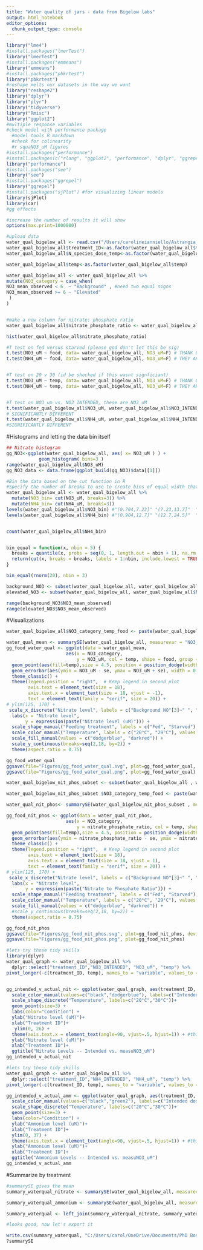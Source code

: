 ```yaml
---
title: "Water quality of jars - data from Bigelow labs"
output: html_notebook
editor_options: 
  chunk_output_type: console
---
```


```r
library("lme4")
#install.packages("lmerTest")
library("lmerTest")
#install.packages("emmeans")
library("emmeans")
#install.packages("pbkrtest")
library("pbkrtest")
#reshape melts our datasets in the way we want
library("reshape2")
library("dplyr")
library("plyr")
library("tidyverse")
library("Rmisc")
library("ggplot2")
#multiple response variables 
#check model with performance package
  #model tools R markdown
  #check for colinearity
  #r squaNO3_uM figures
#install.packages("performance")
#install.packages(c("rlang", "ggplot2", "performance", "dplyr", "ggrepel", "see"), dependencies = TRUE)
library("performance")
#install.packages("see")
library("see")
#install.packages("ggrepel")
library("ggrepel")
#install.packages("sjPlot") #for visualizing linear models
library(sjPlot)
library(car)
#gg effects

#increase the number of results it will show
options(max.print=1000000)
```


```r
#upload data
water_qual_bigelow_all <- read.csv("/Users/carolineianniello/Astrangia_Ecotox/Data/bigelow_water_quality_all_6_21_24.csv", header=TRUE, sep=",",stringsAsFactors = FALSE)
water_qual_bigelow_all$treatment_ID<-as.factor(water_qual_bigelow_all$treatment_ID)
water_qual_bigelow_all$N_species_dose_temp<-as.factor(water_qual_bigelow_all$N_species_dose_temp)

water_qual_bigelow_all$temp<-as.factor(water_qual_bigelow_all$temp)

```


```r
water_qual_bigelow_all <- water_qual_bigelow_all %>%
mutate(NO3_category = case_when(
NO3_mean_observed < 6  ~ "Background" , #need two equal signs
NO3_mean_observed >= 6 ~ "Elevated" 
 )
)


#make a new column for nitrate: phosphate ratio
water_qual_bigelow_all$nitrate_phosphate_ratio <- water_qual_bigelow_all$NO3_uM / water_qual_bigelow_all$PO4

hist(water_qual_bigelow_all$nitrate_phosphate_ratio)

```


```r
#T test on fed versus starved (please god don't let this be sig)
t.test(NO3_uM ~ food, data= water_qual_bigelow_all, NO3_uM=F) # THANK GOD ITS NOT SIG FOR NITRATE
t.test(NH4_uM ~ food, data= water_qual_bigelow_all, NO3_uM=F) # THEY ARE DIFFERENT FOR AMMONIUM WOMP WOMP


#T test on 20 v 30 (id be shocked if this wasnt signficiant)
t.test(NO3_uM ~ temp, data= water_qual_bigelow_all, NO3_uM=F) # THANK GOD ITS NOT SIG FOR NITRATE
t.test(NH4_uM ~ temp, data= water_qual_bigelow_all, NO3_uM=F) # THEY ARE SIGNIFICANTLY DIFFERENT


#T test on NO3_um vs. NO3_INTENDED, these are NO3_uM
t.test(water_qual_bigelow_all$NO3_uM, water_qual_bigelow_all$NO3_INTENDED, data= water_qual_bigelow_all, NO3_uM=T)  
# SIGNIFICANTLY DIFFERENT
t.test(water_qual_bigelow_all$NH4_uM, water_qual_bigelow_all$NH4_INTENDED, data= water_qual_bigelow_all, NO3_uM=T)
#SIGNIFICANTLY DIFFERENT
```

#Histograms and letting the data bin itself
```r

## Nitrate histogram
gg_NO3<-ggplot(water_qual_bigelow_all, aes( x= NO3_uM ) ) + 
            geom_histogram( bins=3 )
range(water_qual_bigelow_all$NO3_uM)
gg_NO3_data <- data.frame(ggplot_build(gg_NO3)$data[[1]])

#Bin the data based on the cut function in R
#Specify the number of breaks to use to create bins of equal width that range from the minimum value to the maximum value of the points column
water_qual_bigelow_all <- water_qual_bigelow_all %>% 
  mutate(NO3_bin= cut(NO3_uM, breaks=3)) %>% 
  mutate(NH4_bin= cut(NH4_uM, breaks=3))
levels(water_qual_bigelow_all$NO3_bin) #"(0.704,7.23]" "(7.23,13.7]"  "(13.7,20.2]" 
levels(water_qual_bigelow_all$NH4_bin) #"(0.904,12.7]" "(12.7,24.5]"  "(24.5,36.3]" 


count(water_qual_bigelow_all$NH4_bin)


bin_equal = function(x, nbin = 5) {
  breaks = quantile(x, probs = seq(0, 1, length.out = nbin + 1), na.rm = TRUE)
  return(cut(x, breaks = breaks, labels = 1:nbin, include.lowest = TRUE))
}

bin_equal(rnorm(20), nbin = 3)
```


```r
background_NO3 <- subset(water_qual_bigelow_all, water_qual_bigelow_all$NO3_category=="Background")
elevated_NO3 <- subset(water_qual_bigelow_all, water_qual_bigelow_all$NO3_category=="Elevated")

range(background_NO3$NO3_mean_observed)
range(elevated_NO3$NO3_mean_observed)

```


#Visualizations



```r

water_qual_bigelow_all$NO3_category_temp_food <- paste(water_qual_bigelow_all$NO3_category, water_qual_bigelow_all$temp, water_qual_bigelow_all$food , sep="_")

water_qual_mean <- summarySE(water_qual_bigelow_all, measurevar = "NO3_uM", groupvars = c("NO3_category", "food", "temp"), na.rm=T)
gg_food_water_qual <- ggplot(data = water_qual_mean,
                      aes(x = NO3_category,
                          y = NO3_uM, col = temp, shape = food, group = interaction(food, temp, NO3_category))) +  # Group by food, temp, and NO3_category
  geom_point(aes(fill=temp),size = 4.5, position = position_dodge(width = 0.45)) +
  geom_errorbar(aes(ymin = NO3_uM - se, ymax = NO3_uM + se), width = 0.455, linewidth = 0.8, position = position_dodge(width = 0.45)) +  # Keep solid error bars
  theme_classic() +
  theme(legend.position = "right",  # Keep legend in second plot
        axis.text = element_text(size = 18),
        axis.text.x = element_text(size = 18, vjust = -1),
        text = element_text(family = "serif", size = 20)) +
# ylim(125, 170) +
 scale_x_discrete("Nitrate level", labels = c("Background NO"[3]~" ", "Elevated NO"[3]~" ")) +
  labs(x = "Nitrate level",
       y = expression(paste("Nitrate level (uM)"))) +
  scale_shape_manual("Feeding treatment", labels = c("Fed", "Starved"), values = c(15, 25)) +
  scale_color_manual("Temperature", labels = c("20°C", "29°C"), values = c("dodgerblue", "darkred")) +
  scale_fill_manual(values = c("dodgerblue", "darkred")) +
  scale_y_continuous(breaks=seq(2,18, by=2)) +
  theme(aspect.ratio = 0.75)

gg_food_water_qual
ggsave(file="Figures/gg_food_water_qual.svg", plot=gg_food_water_qual, device='svg')
ggsave(file="Figures/gg_food_water_qual.png", plot=gg_food_water_qual)

```


```r

water_qual_bigelow_nit_phos_subset <- subset(water_qual_bigelow_all , water_qual_bigelow_all$nitrate_phosphate_ratio >0)

water_qual_bigelow_nit_phos_subset $NO3_category_temp_food <- paste(water_qual_bigelow_nit_phos_subset $NO3_category, water_qual_bigelow_nit_phos_subset $temp, water_qual_bigelow_nit_phos_subset $food , sep="_")

water_qual_nit_phos<- summarySE(water_qual_bigelow_nit_phos_subset , measurevar = "nitrate_phosphate_ratio", groupvars = c("NO3_category", "food", "temp"), na.rm=T)

gg_food_nit_phos <- ggplot(data = water_qual_nit_phos,
                      aes(x = NO3_category,
                          y = nitrate_phosphate_ratio, col = temp, shape = food, group = interaction(food, temp, NO3_category))) +  # Group by food, temp, and NO3_category
  geom_point(aes(fill=temp),size = 4.5, position = position_dodge(width = 0.45)) +
  geom_errorbar(aes(ymin = nitrate_phosphate_ratio - se, ymax = nitrate_phosphate_ratio + se), width = 0.455, linewidth = 0.8, position = position_dodge(width = 0.45)) +  # Keep solid error bars
  theme_classic() +
  theme(legend.position = "right",  # Keep legend in second plot
        axis.text = element_text(size = 18),
        axis.text.x = element_text(size = 18, vjust = 1),
        text = element_text(family = "serif", size = 20)) +
# ylim(125, 170) +
 scale_x_discrete("Nitrate level", labels = c("Background NO"[3]~" ", "Elevated NO"[3]~" ")) +
  labs(x = "Nitrate level",
       y = expression(paste("Nitrate to Phosphate Ratio"))) +
  scale_shape_manual("Feeding treatment", labels = c("Fed", "Starved"), values = c(15, 25)) +
  scale_color_manual("Temperature", labels = c("20°C", "29°C"), values = c("dodgerblue", "darkred")) +
  scale_fill_manual(values = c("dodgerblue", "darkred")) +
  #scale_y_continuous(breaks=seq(2,18, by=2)) +
  theme(aspect.ratio = 0.75)

gg_food_nit_phos
ggsave(file="Figures/gg_food_nit_phos.svg", plot=gg_food_nit_phos, device='svg')
ggsave(file="Figures/gg_food_nit_phos.png", plot=gg_food_nit_phos)

```


```r

#lets try those tidy skills
library(dplyr)
water_qual_graph <- water_qual_bigelow_all %>% 
  dplyr::select("treatment_ID","NO3_INTENDED", "NO3_uM", "temp") %>% 
pivot_longer(-c(treatment_ID, temp), names_to = "variable", values_to = "value")


gg_intended_v_actual_nit <- ggplot(water_qual_graph, aes(treatment_ID, value, colour = variable, shape=temp)) + 
  scale_color_manual(values=c("black","dodgerblue"), labels=c("Intended dose NITRATE", "MeasuNO3_uM dose NITRATE")) +
  scale_shape_discrete("Temperature", labels=c("20°C","30°C"))+
  geom_point(size=3) +
  labs(color="Condition") +
  ylab("Nitrate level (uM)")+
  xlab("Treatment ID")+
   ylim(0, 26) +
  theme(axis.text.x = element_text(angle=90, vjust=.5, hjust=1)) + #this makes the x axis labels up and down instead of side to side to prevent overlapping
  ylab("Nitrate level (uM)")+
  xlab("Treatment ID")+
  ggtitle("Nitrate Levels -- Intended vs. measuNO3_uM")
gg_intended_v_actual_nit

```




```r
#lets try those tidy skills
water_qual_graph <- water_qual_bigelow_all %>% 
  dplyr::select("treatment_ID","NH4_INTENDED", "NH4_uM", "temp") %>% 
pivot_longer(-c(treatment_ID, temp), names_to = "variable", values_to = "value")

gg_intended_v_actual_amm <- ggplot(water_qual_graph, aes(treatment_ID, value, colour = variable, shape=temp)) + 
  scale_color_manual(values=c("black","green2"), labels=c("Intended dose AMMONIUM", "MeasuNO3_uM dose AMMONIUM")) +
  scale_shape_discrete("Temperature", labels=c("20°C","30°C"))+
  geom_point(size=3) +
  labs(color="Condition") +
  ylab("Ammonium level (uM)")+
  xlab("Treatment ID")+
  ylim(0, 37) +
  theme(axis.text.x = element_text(angle=90, vjust=.5, hjust=1)) + #this makes the x axis labels up and down instead of side to side to prevent overlapping
  ylab("Ammonium level (uM)")+
  xlab("Treatment ID")+
  ggtitle("Ammonium Levels -- Intended vs. measuNO3_uM")
gg_intended_v_actual_amm
```

#Summarize by treatment
```r
#summarySE gives the mean
summary_waterqual_nitrate <- summarySE(water_qual_bigelow_all, measurevar = c("NO3_uM"), groupvars = c("treatment_ID"), na.rm=TRUE)

summary_waterqual_ammonium <- summarySE(water_qual_bigelow_all, measurevar = c("NH4_uM"), groupvars = c("treatment_ID"), na.rm=TRUE)

summary_waterqual <- left_join(summary_waterqual_nitrate, summary_waterqual_ammonium, by=join_by(treatment_ID))

#looks good, now let's export it

write.csv(summary_waterqual, "C:/Users/carol/OneDrive/Documents/PhD Boston University 2019-/Astrangia_nutrient_stressors_Rotjan_lab/Data/summary_waterqual.csv")
?summarySE

```


